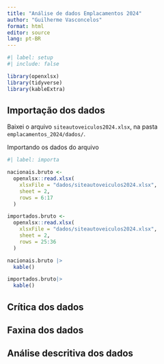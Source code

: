 ```yaml
---
title: "Análise de dados Emplacamentos 2024"
author: "Guilherme Vasconcelos"
format: html
editor: source
lang: pt-BR
---
```


```r
#| label: setup
#| include: false

library(openxlsx)
library(tidyverse)
library(kableExtra)
```



## Importação dos dados

Baixei o arquivo `siteautoveiculos2024.xlsx`, na pasta `emplacamentos_2024/dados/`.

Importando os dados do arquivo

```r
#| label: importa

nacionais.bruto <-
  openxlsx::read.xlsx(
    xlsxFile = "dados/siteautoveiculos2024.xlsx", 
    sheet = 2, 
    rows = 6:17
  )

importados.bruto <-
  openxlsx::read.xlsx(
    xlsxFile = "dados/siteautoveiculos2024.xlsx", 
    sheet = 2, 
    rows = 25:36
  )

nacionais.bruto |> 
  kable()

importados.bruto|> 
  kable()
```





## Crítica dos dados



## Faxina dos dados



## Análise descritiva dos dados




